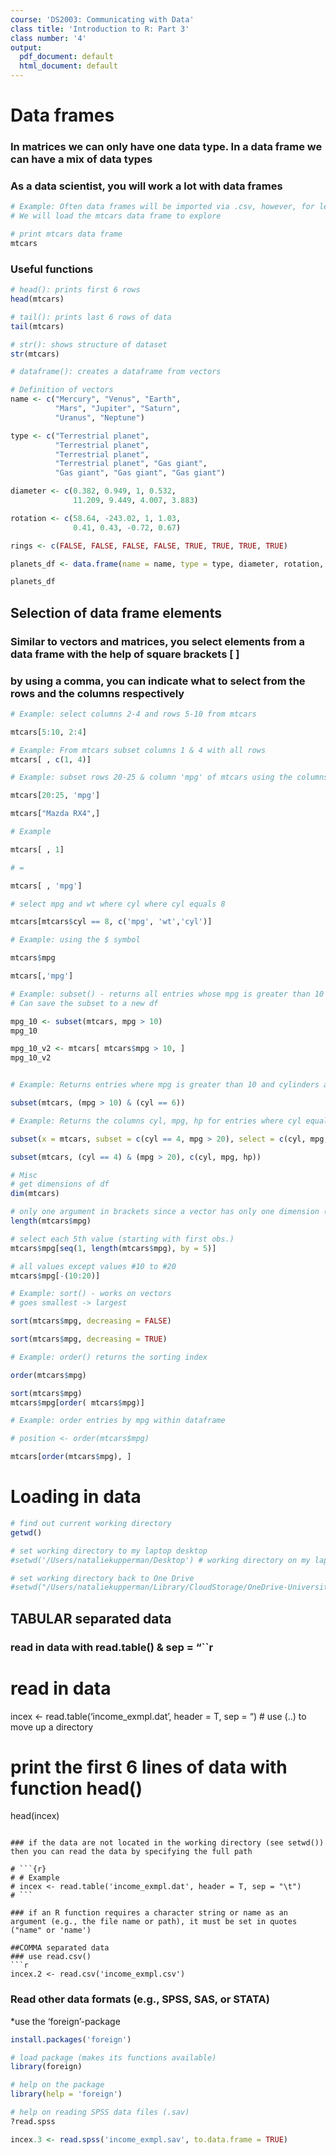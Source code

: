 ```yaml
---
course: 'DS2003: Communicating with Data'
class title: 'Introduction to R: Part 3'
class number: '4'
output:
  pdf_document: default
  html_document: default
---
```


################################
# Data frames
################################

### In matrices we can only have one data type. In a data frame we can have a mix of data types
### As a data scientist, you will work a lot with data frames

```r
# Example: Often data frames will be imported via .csv, however, for learning, R has some pre-loaded datasets
# We will load the mtcars data frame to explore

# print mtcars data frame
mtcars

```
### Useful functions
```r
# head(): prints first 6 rows
head(mtcars)
```

```r
# tail(): prints last 6 rows of data
tail(mtcars)
```

```r
# str(): shows structure of dataset
str(mtcars)
```

```r
# dataframe(): creates a dataframe from vectors

# Definition of vectors
name <- c("Mercury", "Venus", "Earth", 
          "Mars", "Jupiter", "Saturn", 
          "Uranus", "Neptune")

type <- c("Terrestrial planet", 
          "Terrestrial planet", 
          "Terrestrial planet", 
          "Terrestrial planet", "Gas giant", 
          "Gas giant", "Gas giant", "Gas giant")

diameter <- c(0.382, 0.949, 1, 0.532, 
              11.209, 9.449, 4.007, 3.883)

rotation <- c(58.64, -243.02, 1, 1.03, 
              0.41, 0.43, -0.72, 0.67)

rings <- c(FALSE, FALSE, FALSE, FALSE, TRUE, TRUE, TRUE, TRUE)

planets_df <- data.frame(name = name, type = type, diameter, rotation, rings)

planets_df
```

## Selection of data frame elements
### Similar to vectors and matrices, you select elements from a data frame with the help of square brackets [ ]
### by using a comma, you can indicate what to select from the rows and the columns respectively

```r
# Example: select columns 2-4 and rows 5-10 from mtcars

mtcars[5:10, 2:4]
```

```r
# Example: From mtcars subset columns 1 & 4 with all rows
mtcars[ , c(1, 4)]
```

```r
# Example: subset rows 20-25 & column 'mpg' of mtcars using the columns name

mtcars[20:25, 'mpg']

mtcars["Mazda RX4",]
```

```r
# Example

mtcars[ , 1]

# =

mtcars[ , 'mpg']
```

```r
# select mpg and wt where cyl where cyl equals 8

mtcars[mtcars$cyl == 8, c('mpg', 'wt','cyl')]  

```


```r
# Example: using the $ symbol

mtcars$mpg

mtcars[,'mpg']


```

```r
# Example: subset() - returns all entries whose mpg is greater than 10
# Can save the subset to a new df

mpg_10 <- subset(mtcars, mpg > 10)
mpg_10

mpg_10_v2 <- mtcars[ mtcars$mpg > 10, ]
mpg_10_v2



```

```r
# Example: Returns entries where mpg is greater than 10 and cylinders are equal to 6

subset(mtcars, (mpg > 10) & (cyl == 6))

```

```r
# Example: Returns the columns cyl, mpg, hp for entries where cyl equals 4 and mpg is greater than 20

subset(x = mtcars, subset = c(cyl == 4, mpg > 20), select = c(cyl, mpg, hp))

subset(mtcars, (cyl == 4) & (mpg > 20), c(cyl, mpg, hp))


```




```r
# Misc
# get dimensions of df
dim(mtcars)       

# only one argument in brackets since a vector has only one dimension (rows)
length(mtcars$mpg)

# select each 5th value (starting with first obs.)                   
mtcars$mpg[seq(1, length(mtcars$mpg), by = 5)]  

# all values except values #10 to #20
mtcars$mpg[-(10:20)]
```


```r
# Example: sort() - works on vectors
# goes smallest -> largest

sort(mtcars$mpg, decreasing = FALSE)

sort(mtcars$mpg, decreasing = TRUE)

```

```r
# Example: order() returns the sorting index

order(mtcars$mpg)

sort(mtcars$mpg)
mtcars$mpg[order( mtcars$mpg)]


```


```r
# Example: order entries by mpg within dataframe

# position <- order(mtcars$mpg)

mtcars[order(mtcars$mpg), ]
```

################################
# Loading in data
################################

```r
# find out current working directory
getwd()

# set working directory to my laptop desktop
#setwd('/Users/nataliekupperman/Desktop') # working directory on my laptop

# set working directory back to One Drive
#setwd("/Users/nataliekupperman/Library/CloudStorage/OneDrive-UniversityofVirginia/Courses/DS2003/DS-3003/01 Intro to Course & R/class 2") 
```

## TABULAR separated data
### read in data with read.table() & sep = "\t
```r
# read in data
incex <- read.table('income_exmpl.dat', header = T, sep = "\t") # use (..) to move up a directory

# print the first 6 lines of data with function head()
head(incex)       
```

### if the data are not located in the working directory (see setwd()) then you can read the data by specifying the full path

# ```{r}
# # Example
# incex <- read.table('income_exmpl.dat', header = T, sep = "\t")
# ```

### if an R function requires a character string or name as an argument (e.g., the file name or path), it must be set in quotes ("name" or 'name')

##COMMA separated data
### use read.csv()
```r
incex.2 <- read.csv('income_exmpl.csv')
```

### Read other data formats (e.g., SPSS, SAS, or STATA)
*use the 'foreign'-package 
 
```r
install.packages('foreign')

# load package (makes its functions available)
library(foreign) 

# help on the package
library(help = 'foreign')  

# help on reading SPSS data files (.sav)
?read.spss  

incex.3 <- read.spss('income_exmpl.sav', to.data.frame = TRUE)
```


